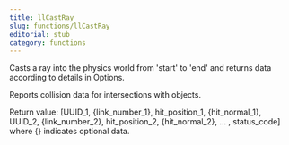 ```yaml
---
title: llCastRay
slug: functions/llCastRay
editorial: stub
category: functions
---
```


<LSLFunction name="llCastRay"/>

Casts a ray into the physics world from 'start' to 'end' and returns data according to details in Options.

Reports collision data for intersections with objects.

Return value: [UUID_1, \{link_number_1\}, hit_position_1, \{hit_normal_1\}, UUID_2, \{link_number_2\}, hit_position_2, \{hit_normal_2\}, ... , status_code] where \{\} indicates optional data.
